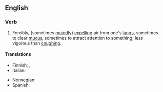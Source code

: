 ==English==

===Verb===
{{en-verb|head=to [[clear]] [[one's]] [[throat]]|clears one's throat|clearing one's throat|cleared one's throat}}

# Forcibly, (sometimes [[mutedly]]) [[expelling]] air from one's [[lungs]], sometimes to clear [[mucus]], sometimes to attract attention to something; less vigorous than [[coughing]].

====Translations====
{{trans-top|forcibly expulsing air from one's lungs}}
* Finnish: {{t-|fi|kakoa}},  {{t-|fi|kakistella}}
* Italian: {{t-|it|raschiare}}
{{trans-mid}}
* Norwegian: {{t-|no|kremte}}
* Spanish: {{t-|es|carraspear}}
{{trans-bottom}}